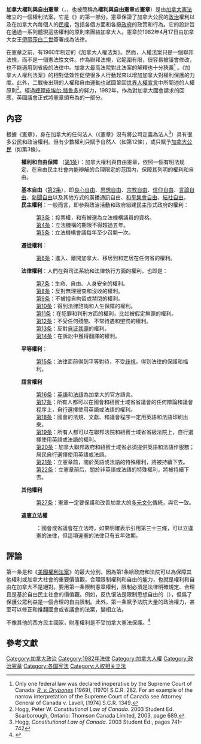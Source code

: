 {{NoteTA
|G1=TO
|G2=PoliticiansUK
|G3=WP
|G4=PP
|1=zh-cn:新不伦瑞克; zh-hk:紐賓士域; zh-tw:新布藍茲維；zh-sg:新布兰斯威; zh-my:新布兰斯威;
}}
{{加拿大政治}}
'''加拿大權利與自由憲章'''（{{lang-en|Canadian Charter of Rights and Freedoms}}，{{lang-fr|La Charte canadienne des droits et libertés}}，也被簡稱為'''權利與自由憲章'''或'''憲章'''）是由[[加拿大憲法|加拿大憲法]]確立的一個權利法案。它是《{{le|1982年憲法法令|Constitution Act, 1982 (Canada)}}》的第一部分。憲章保證了加拿大公民的[[加拿大政治|政治]]權利以及在加拿大內每個人的[[基本權_(憲法學)|民權]]，包括各個方面和各級[[加拿大政府|政府]]的政策和行為。它的設計旨在通過一系列體現這些權利的原則來團結加拿大人。憲章於1982年4月17日由加拿大女王[[伊丽莎白二世|伊丽莎白二世]]簽署成為法律。

在憲章之前，有1960年制定的《加拿大人權法案》。然而，人權法案只是一個聯邦法規，而不是一個憲法性文件。作為聯邦法規，它範圍有限，很容易被議會修改，也不能適用到省級的法律中。加拿大最高法院對此法案的解釋也十分狹義<ref>Only one federal law was declared inoperative by the Supreme Court of Canada: ''[[R._v._Drybones|R. v. Drybones]]'' (1969), [1970] S.C.R. 282. For an example of the narrow interpretation of the Supreme Court of Canada see Attorney General of Canada v. Lavell, [1974] S.C.R. 1349.</ref> 。《加拿大人權利法案》的相對低效性促使很多人行動起來以增加加拿大對權利保護的力度。此外，二戰後出現的人權和自由運動也試圖鞏固[[世界人權宣言|世界人權宣言]]中所闡述的人權原則<ref>Hogg, Peter W. ''Constitutional Law of Canada''. 2003 Student Ed. Scarborough, Ontario: Thomson Canada Limited, 2003, page 689.</ref>。經過[[加拿大總理|總理]][[皮埃尔·特鲁多|皮埃尔·特鲁多]]的努力，1982年，作為對加拿大國會請求的回應，英國議會正式將憲章頒布為{{le|《1982年加拿大法案》|Canada Act 1982}}的一部分。

==內容==
根據《憲章》，身在加拿大的任何法人（《憲章》沒有將公司定義為法人<ref>Hogg, ''Constitutional Law of Canada''. 2003 Student Ed., pages 741–742</ref>）具有很多公民和政治權利。但有少數權利只賦予自然人（如第12條），或只賦予[[加拿大公民|加拿大公民]]（如第3條）。
:'''權利和自由保障''' （[[加拿大人權利和自由憲章第一条|第1条]]）：加拿大權利與自由憲章，依照一個有明法规定、在自由民主社會内能辯解的合理限定的范围内，保障其列明的權利和自由。

:'''基本自由'''（[[加拿大人權利和自由憲章第二条|第2条]]），即[[良心自由|良心自由]]、[[思想自由|思想自由]]、[[宗教自由|宗教自由]]、[[信仰自由|信仰自由]]、[[言論自由|言論自由]]、[[新聞自由|新聞自由]]以及其他方式的廣播通訊自由、[[集會自由|和平集會自由]]、[[結社自由|結社自由]]。
:'''民主權利'''：一般而言，即參與政治活動和政府組建民主形式政府的權利：
::[[加拿大人權利和自由憲章第三条分|第3条]]：投票權，和有被選為立法機構議員的資格。
::[[加拿大人權利和自由憲章第四条|第4条]]：立法機構的期限不得超過五年。
::[[加拿大人權利和自由憲章第五条|第5条]]：立法機構會議每年至少召開一次。

:'''遷徙權利'''：
::[[加拿大人權利和自由憲章第六条|第6条]]：進入、離開加拿大、移居到和定居在任何省的權利。

:'''法律權利'''：人們在與司法系統和法律執行方面的權利，也即是：
::[[加拿大人權利和自由憲章第七条|第7条]]：生命、自由、人身安全的權利。
::[[加拿大人權利和自由憲章第八条|第8条]]：反對無理搜查和沒收的權利。
::[[加拿大人權利和自由憲章第九条|第9条]]：不被擅自拘留或禁閉的權利。
::[[加拿大人權利和自由憲章第十条|第10条]]：得到法律諮詢和人生保障的權利。
::[[加拿大人權利和自由憲章第十一条|第11条]]：在犯罪和判刑方面的權利，比如被假定無罪的權利。
::[[加拿大人權利和自由憲章第十二条|第12条]]：不受任何殘酷、不常待遇和懲罰的權利。
::[[加拿大人權利和自由憲章第十三条|第13条]]：反對[[自证其罪|自证其罪]]的權利。
::[[加拿大人權利和自由憲章第十四条|第14条]]：在訴訟中獲得翻譯的權利。

:'''平等權利'''：
::[[加拿大人權利和自由憲章第十五条|第15条]]：法律面前得到平等對待，不受[[歧視|歧視]]，得到法律的保護和福利。

:'''語言權利'''
::[[加拿大人權利和自由憲章第十六条|第16条]]：[[英語|英語]]和[[法語|法語]]為加拿大的官方語言。
::[[加拿大人權利和自由憲章第十七条|第17条]]：所有人都可以在國會和紐賓士域省省議會的任何辯論和議會程序上，自行選擇使用英語或法語的權利。
::[[加拿大人權利和自由憲章第十八条|第18条]]：國會的法規、文獻、和議會程序一定用英語和法語印刷出來。
::[[加拿大人權利和自由憲章第十九条|第19条]]：所有人都可以在聯邦法院和紐賓士域省省級法院上，自行選擇使用英語或法語的權利。
::[[加拿大人權利和自由憲章第二十条|第20条]]：加拿大聯邦政府和紐賓士域省必須提供英語和法語作服務；居民自行選擇使用英語或法語。
::[[加拿大人權利和自由憲章第二十一条|第21条]]：立憲章前，關於英語或法語的特殊權利，將被持續下去。
::[[加拿大人權利和自由憲章第二十二条|第22条]]：立憲章前后，關於非英語或法語的特殊權利，將被持續下去。

:'''其他權利'''
::[[加拿大人權利和自由憲章第二十七条|第27条]]：憲章一定要保護和改善加拿大的[[多元文化|多元文化]]傳統，與它一致。

:'''違憲立法權'''
::{{le|第33條|Section 33 of the Canadian Charter of Rights and Freedoms}}：國會或省議會在立法時，如果明確表示引用第三十三條，可以立違憲的法律，但這項違憲的法律只有五年效期。

==評論==
第一条是和《[[美國權利法案|美國權利法案]]》的最大分別，因為第1条給政府和法院可以為保障其他權利或加拿大社會的重要價值觀，合理限制權利和自由的能力，也就是權利和自由在加拿大不是絕對。要用第一条限制憲章權利，限制必須是法律明確規定、合理且是基於自由民主社會的價值觀。例如，反仇恨法是限制思想自由的（{{le|R. v. Keegstra|R v Keegstra}}），但爲了保護公眾利益是一個合理的自由限制。此外，第一条賦予法院大量的政治權力，甚至可以修正和推翻國會或省議會的法案，變相立法。

不像其他的西方民主國家，財產權利是不受加拿大憲法保護。<ref>{{Cite web |url=http://propertyrightsguide.ca/are-property-rights-protected-in-canadian-law/ |title=存档副本 |accessdate=2016-03-01 |archive-date=2016-03-01 |archive-url=https://web.archive.org/web/20160301025702/http://propertyrightsguide.ca/are-property-rights-protected-in-canadian-law/ |dead-url=no }}</ref>

== 參考文獻 ==
<references />

[[Category:加拿大政治|Category:加拿大政治]]
[[Category:1982年法律|Category:1982年法律]]
[[Category:加拿大人權|Category:加拿大人權]]
[[Category:政治憲章|Category:政治憲章]]
[[Category:各国宪法|Category:各国宪法]]
[[Category:人权相关立法|Category:人权相关立法]]